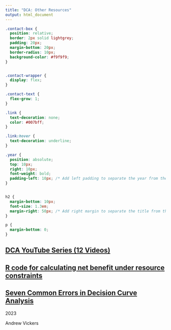 ```yaml
---
title: "DCA: Other Resources"
output: html_document
---
```


```css

.contact-box {
  position: relative;
  border: 2px solid lightgrey;
  padding: 20px;
  margin-bottom: 20px;
  border-radius: 10px;
  background-color: #f9f9f9;
}


.contact-wrapper {
  display: flex;
}

.contact-text {
  flex-grow: 1;
}

.link {
  text-decoration: none;
  color: #007bff;
}

.link:hover {
  text-decoration: underline;
}

.year {
  position: absolute;
  top: 10px;
  right: 10px;
  font-weight: bold;
  padding-left: 10px; /* Add left padding to separate the year from the text */
}


h2 {
  margin-bottom: 10px;
  font-size: 1.3em;
  margin-right: 50px; /* Add right margin to separate the title from the year */
}

p {
  margin-bottom: 0;
}

```

<div class="contact-wrapper contact-box">
<div class="contact-text">
<h2><a href="https://www.youtube.com/playlist?list=PL_3UUp3wcnVYYQUQ5wXgNjkl1LI1mocA3">DCA YouTube Series (12 Videos)</a></h2>
</div>
</div>

<div class="contact-wrapper contact-box">
<div class="contact-text">
<h2><a href="https://github.com/ML4LHS/modelrecon">R code for calculating net benefit under resource constraints</a></h2>
</div>
</div>

<div class="contact-wrapper contact-box">
<div class="contact-text">
<h2><a href="https://www.fharrell.com/post/edca/">Seven Common Errors in Decision Curve Analysis</a></h2>
<span class="year">2023</span>
<p> Andrew Vickers </p>
</div>
</div>
